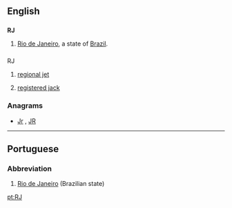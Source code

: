 ==English==

==={{abbreviation}}===
'''RJ'''

# [[Rio de Janeiro]], a state of [[Brazil]].

==={{initialism-old|en}}===
; RJ

# {{aviation}} [[regional jet]]
# {{telecommunication}} [[registered jack]]

===Anagrams===
* [[Jr#English|Jr]] , [[JR#English|JR]]

----

==Portuguese==

===Abbreviation===
{{head|pt|abbreviation}}

# [[Rio de Janeiro]] (Brazilian state)

[[pt:RJ]]